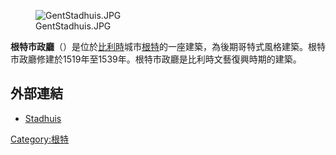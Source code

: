 [[File:GentStadhuis.JPG|thumb]]

'''根特市政廳'''（{{lang-nl|Stadhuis van Gent}}）是位於[[比利時|比利時]]城市[[根特|根特]]的一座建築，為後期哥特式風格建築。根特市政廳修建於1519年至1539年。根特市政廳是比利時文藝復興時期的建築。
== 外部連結 ==
* [http://www.belgiumview.com/belgiumview/tl1/view0001704.php4 Stadhuis] {{Wayback|url=http://www.belgiumview.com/belgiumview/tl1/view0001704.php4 |date=20201021192150 }}
{{Commonscat|Town hall of Ghent}}
{{Coor title dms|51|03|16|N|3|43|30|E|type:landmark_region:BE}}
[[Category:根特|Category:根特]]